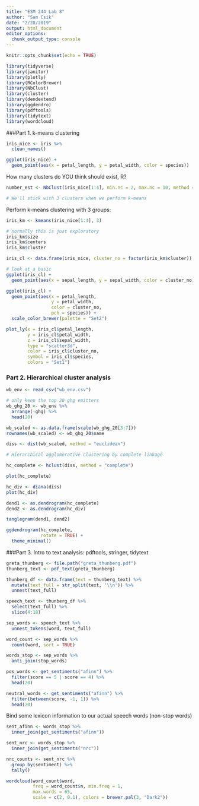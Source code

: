 ```yaml
---
title: "ESM 244 Lab 8"
author: "Sam Csik"
date: "2/28/2019"
output: html_document
editor_options: 
  chunk_output_type: console
---
```


```r
knitr::opts_chunk$set(echo = TRUE)
```

```r
library(tidyverse)
library(janitor)
library(plotly)
library(RColorBrewer)
library(NbClust)
library(cluster)
library(dendextend)
library(ggdendro)
library(pdftools)
library(tidytext)
library(wordcloud)
```

###Part 1. k-means clustering
```r
iris_nice <- iris %>% 
  clean_names()

ggplot(iris_nice) +
  geom_point(aes(x = petal_length, y = petal_width, color = species))
```

How many clusters do YOU think should exist, R?

```r
number_est <- NbClust(iris_nice[1:4], min.nc = 2, max.nc = 10, method = "kmeans")

# We'll stick with 3 clusters when we perform k-means
```

Perform k-means clustering with 3 groups:
```r
iris_km <- kmeans(iris_nice[1:4], 3)

# normally this is just exploratory
iris_km$size
iris_km$centers
iris_km$cluster

iris_cl <- data.frame(iris_nice, cluster_no = factor(iris_km$cluster))

# look at a basic 
ggplot(iris_cl) + 
  geom_point(aes(x = sepal_length, y = sepal_width, color = cluster_no)) # obs overlap between clusters...

ggplot(iris_cl) +
  geom_point(aes(x = petal_length,
                 y = petal_width,
                 color = cluster_no,
                 pch = species)) +
  scale_color_brewer(palette = "Set2")

plot_ly(x = iris_cl$petal_length,
        y = iris_cl$petal_width,
        z = iris_cl$sepal_width,
        type = "scatter3d",
        color = iris_cl$cluster_no,
        symbol = iris_cl$species,
        colors = "Set1")
```

### Part 2. Hierarchical cluster analysis
```r
wb_env <- read_csv("wb_env.csv")

# only keep the top 20 ghg emitters 
wb_ghg_20 <- wb_env %>% 
  arrange(-ghg) %>% 
  head(20)

wb_scaled <- as.data.frame(scale(wb_ghg_20[3:7]))
rownames(wb_scaled) <- wb_ghg_20$name

diss <- dist(wb_scaled, method = "euclidean")

# Hierarchical agglomerative clustering by complete linkage

hc_complete <- hclust(diss, method = "complete")

plot(hc_complete)

hc_div <- diana(diss)
plot(hc_div)

dend1 <- as.dendrogram(hc_complete)
dend2 <- as.dendrogram(hc_div)

tanglegram(dend1, dend2)

ggdendrogram(hc_complete, 
             rotate = TRUE) +
  theme_minimal()

```

###Part 3. Intro to text analysis: pdftools, stringer, tidytext

```r
greta_thunberg <- file.path("greta_thunberg.pdf")
thunberg_text <- pdf_text(greta_thunberg)

thunberg_df <- data.frame(text = thunberg_text) %>% 
  mutate(text_full = str_split(text, '\\n')) %>% 
  unnest(text_full)

speech_text <- thunberg_df %>% 
  select(text_full) %>% 
  slice(4:18)

sep_words <- speech_text %>% 
  unnest_tokens(word, text_full)

word_count <- sep_words %>% 
  count(word, sort = TRUE)

words_stop <- sep_words %>% 
  anti_join(stop_words)

pos_words <- get_sentiments("afinn") %>% 
  filter(score == 5 | score == 4) %>% 
  head(20)

neutral_words <- get_sentiments("afinn") %>% 
  filter(between(score, -1, 1)) %>% 
  head(20)
```

Bind some lexicon information to our actual speech words (non-stop words)
```r
sent_afinn <- words_stop %>% 
  inner_join(get_sentiments("afinn"))

sent_nrc <- words_stop %>% 
  inner_join(get_sentiments("nrc"))

nrc_counts <- sent_nrc %>% 
  group_by(sentiment) %>% 
  tally()

wordcloud(word_count$word,
          freq = word_count$n, min.freq = 1,
          max.words = 65,
          scale = c(2, 0.1), colors = brewer.pal(3, "Dark2"))
```

